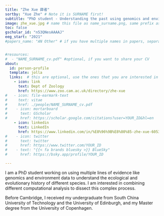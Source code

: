 ```yaml
---
title: "Zhe Xue 薛者"
sortby: "Xue Zhe" # Note it is SURNAME first!
subtitle: "PhD student - Understanding the past using genomics and environmental data"
image: zhe_xue.jpg # name this file as name_surname.png, same prefix as this file; this should be a square image 250px by 250px
toc: false
gscholar_id: "n53QNesAAAAJ"
eeg_start: "2021"
#papers_name: "AN Other" # if you have multiple names in papers, separated #them by semicolon


#resources: 
#  - "NAME_SURNAME_cv.pdf" #optional, if you want to share your CV
about:
  id: person-profile
  template: jolla
  links:  # this are optional, use the ones that you are interested in (you need at least one, or you need to commone out this line as well)
    - icon: link
      text: Dept of Zoology
      href: https://www.zoo.cam.ac.uk/directory/zhe-xue
#   - icon: file-earmark-text
#     text: vitae
#     href: ./people/NAME_SURNAME_cv.pdf
#    - icon: mortarboard
#      text: GScholar
#      href: https://scholar.google.com/citations?user=YOUR_ID&hl=en
    - icon: linkedin
      text: LinkedIn
      href: https://www.linkedin.com/in/%E8%96%9B%E8%80%85-zhe-xue-6053369a/
#    - icon: twitter
#      text: twitter
#      href: https://www.twitter.com/YOUR_ID
#    - text: "{{< fa brands bluesky >}} BlueSky"
#      href: https://bsky.app/profile/YOUR_ID

---
```


:::{#person-profile}
:::

I am a PhD student working on using multiple lines of evidence like genomics and environment data to understand the ecological and evolutionary history of different species. I am interested in combining different computational analysis to dissect this complex process.  

Before Cambridge, I received my undergraduate from South China University of Technology and the University of Edinburgh, and my Master degree from the University of Copenhagen.
